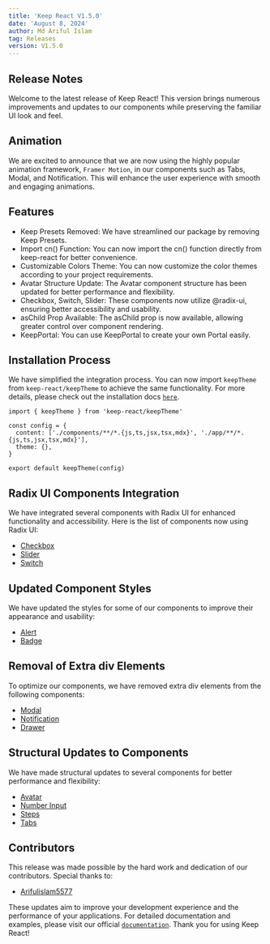 ```yaml
---
title: 'Keep React V1.5.0'
date: 'August 8, 2024'
author: Md Ariful Islam
tag: Releases
version: V1.5.0
---
```


<BlogHeader title="Keep React v1.5.0" />

## Release Notes

Welcome to the latest release of Keep React! This version brings numerous improvements and updates to our components while preserving the familiar UI look and feel.

## Animation

We are excited to announce that we are now using the highly popular animation framework, `Framer Motion`, in our components such as Tabs, Modal, and Notification. This will enhance the user experience with smooth and engaging animations.

## Features

- Keep Presets Removed: We have streamlined our package by removing Keep Presets.
- Import cn() Function: You can now import the cn() function directly from keep-react for better convenience.
- Customizable Colors Theme: You can now customize the color themes according to your project requirements.
- Avatar Structure Update: The Avatar component structure has been updated for better performance and flexibility.
- Checkbox, Switch, Slider: These components now utilize @radix-ui, ensuring better accessibility and usability.
- asChild Prop Available: The asChild prop is now available, allowing greater control over component rendering.
- KeepPortal: You can use KeepPortal to create your own Portal easily.

## Installation Process

We have simplified the integration process. You can now import `keepTheme` from `keep-react/keepTheme` to achieve the same functionality. For more details, please check out the installation docs [`here`](docs/getting-started/introduction).

```tsx {1,8} showLineNumbers
import { keepTheme } from 'keep-react/keepTheme'

const config = {
  content: ['./components/**/*.{js,ts,jsx,tsx,mdx}', './app/**/*.{js,ts,jsx,tsx,mdx}'],
  theme: {},
}

export default keepTheme(config)
```

## Radix UI Components Integration

We have integrated several components with Radix UI for enhanced functionality and accessibility. Here is the list of components now using Radix UI:

- [Checkbox](/docs/components/checkbox)
- [Slider](/docs/components/slider)
- [Switch](/docs/components/switch)

## Updated Component Styles

We have updated the styles for some of our components to improve their appearance and usability:

- [Alert](/docs/components/alert)
- [Badge](/docs/components/badge)

## Removal of Extra div Elements

To optimize our components, we have removed extra div elements from the following components:

- [Modal](/docs/components/modal)
- [Notification](/docs/components/notification)
- [Drawer](/docs/components/drawer)

## Structural Updates to Components

We have made structural updates to several components for better performance and flexibility:

- [Avatar](/docs/components/avatar)
- [Number Input](/docs/components/numberInput)
- [Steps](/docs/components/steps)
- [Tabs](/docs/components/tabs)

## Contributors

This release was made possible by the hard work and dedication of our contributors. Special thanks to:

- [Arifulislam5577](https://github.com/Arifulislam5577)

These updates aim to improve your development experience and the performance of your applications. For detailed documentation and examples, please visit our official [`documentation`](/docs/getting-started/introduction). Thank you for using Keep React!

